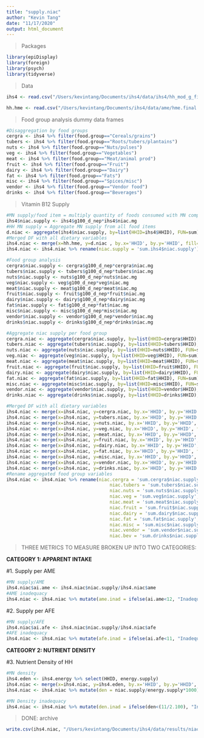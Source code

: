 ```yaml
---
title: "supply.niac"
author: "Kevin Tang"
date: "11/17/2020"
output: html_document
---
```

> Packages

```r
library(epiDisplay)
library(foreign)
library(psych)
library(tidyverse)
```

>Data

```r
ihs4 <- read.csv("/Users/kevintang/Documents/ihs4/data/ihs4/hh_mod_g_final.csv")

hh.hme <- read.csv("/Users/kevintang/Documents/ihs4/data/ame/hme.final.csv")

```


>Food group analysis dummy data frames

```r
#Disaggregation by food groups
cergra <- ihs4 %>% filter(food.group=="Cereals/grains")
tubers <- ihs4 %>% filter(food.group=="Roots/tubers/plantains")
nuts <- ihs4 %>% filter(food.group=="Nuts/pulses")
veg <- ihs4 %>% filter(food.group=="Vegetables")
meat <- ihs4 %>% filter(food.group=="Meat/animal prod")
fruit <- ihs4 %>% filter(food.group=="Fruit")
dairy <- ihs4 %>% filter(food.group=="Dairy")
fat <- ihs4 %>% filter(food.group=="Fats")
misc <- ihs4 %>% filter(food.group=="Spices/misc")
vendor <- ihs4 %>% filter(food.group=="Vendor food")
drinks <- ihs4 %>% filter(food.group=="Beverages")
```

>Vitamin B12 Supply

```r
#MN supply/food item = multiply quantity of foods consumed with MN composition of food
ihs4$niac.supply <- ihs4$g100_d_nep*ihs4$niac.mg
#HH MN supply = Aggregate MN supply from all food items 
d.niac <- aggregate(ihs4$niac.supply, by=list(HHID=ihs4$HHID), FUN=sum)
#Merged DF with all dietary variables
ihs4.niac <- merge(x=hh.hme, y=d.niac , by.x='HHID', by.y='HHID', fill=-9999, all.x = TRUE)
ihs4.niac <- ihs4.niac %>% rename(niac.supply = 'sum.ihs4$niac.supply')

#Food group analysis
cergra$niac.supply <- cergra$g100_d_nep*cergra$niac.mg
tubers$niac.supply <- tubers$g100_d_nep*tubers$niac.mg
nuts$niac.supply <- nuts$g100_d_nep*nuts$niac.mg
veg$niac.supply <- veg$g100_d_nep*veg$niac.mg
meat$niac.supply <- meat$g100_d_nep*meat$niac.mg
fruit$niac.supply <- fruit$g100_d_nep*fruit$niac.mg
dairy$niac.supply <- dairy$g100_d_nep*dairy$niac.mg
fat$niac.supply <- fat$g100_d_nep*fat$niac.mg
misc$niac.supply <- misc$g100_d_nep*misc$niac.mg
vendor$niac.supply <- vendor$g100_d_nep*vendor$niac.mg
drinks$niac.supply <- drinks$g100_d_nep*drinks$niac.mg

#Aggregate niac supply per food group
cergra.niac <- aggregate(cergra$niac.supply, by=list(HHID=cergra$HHID), FUN=sum)
tubers.niac <- aggregate(tubers$niac.supply, by=list(HHID=tubers$HHID), FUN=sum)
nuts.niac <- aggregate(nuts$niac.supply, by=list(HHID=nuts$HHID), FUN=sum)
veg.niac <- aggregate(veg$niac.supply, by=list(HHID=veg$HHID), FUN=sum)
meat.niac <- aggregate(meat$niac.supply, by=list(HHID=meat$HHID), FUN=sum)
fruit.niac <- aggregate(fruit$niac.supply, by=list(HHID=fruit$HHID), FUN=sum)
dairy.niac <- aggregate(dairy$niac.supply, by=list(HHID=dairy$HHID), FUN=sum)
fat.niac <- aggregate(fat$niac.supply, by=list(HHID=fat$HHID), FUN=sum)
misc.niac <- aggregate(misc$niac.supply, by=list(HHID=misc$HHID), FUN=sum)
vendor.niac <- aggregate(vendor$niac.supply, by=list(HHID=vendor$HHID), FUN=sum)
drinks.niac <- aggregate(drinks$niac.supply, by=list(HHID=drinks$HHID), FUN=sum)

#Merged DF with all dietary variables
ihs4.niac <- merge(x=ihs4.niac, y=cergra.niac, by.x='HHID', by.y='HHID', fill=-9999, all.x = TRUE)
ihs4.niac <- merge(x=ihs4.niac, y=tubers.niac, by.x='HHID', by.y='HHID', fill=-9999, all.x = TRUE)
ihs4.niac <- merge(x=ihs4.niac, y=nuts.niac, by.x='HHID', by.y='HHID', fill=-9999, all.x = TRUE)
ihs4.niac <- merge(x=ihs4.niac, y=veg.niac, by.x='HHID', by.y='HHID', fill=-9999, all.x = TRUE)
ihs4.niac <- merge(x=ihs4.niac, y=meat.niac, by.x='HHID', by.y='HHID', fill=-9999, all.x = TRUE)
ihs4.niac <- merge(x=ihs4.niac, y=fruit.niac, by.x='HHID', by.y='HHID', fill=-9999, all.x = TRUE)
ihs4.niac <- merge(x=ihs4.niac, y=dairy.niac, by.x='HHID', by.y='HHID', fill=-9999, all.x = TRUE)
ihs4.niac <- merge(x=ihs4.niac, y=fat.niac, by.x='HHID', by.y='HHID', fill=-9999, all.x = TRUE)
ihs4.niac <- merge(x=ihs4.niac, y=misc.niac, by.x='HHID', by.y='HHID', fill=-9999, all.x = TRUE)
ihs4.niac <- merge(x=ihs4.niac, y=vendor.niac, by.x='HHID', by.y='HHID', fill=-9999, all.x = TRUE)
ihs4.niac <- merge(x=ihs4.niac, y=drinks.niac, by.x='HHID', by.y='HHID', fill=-9999, all.x = TRUE)
#Rename aggregated food group variables
ihs4.niac <- ihs4.niac %>% rename(niac.cergra = 'sum.cergra$niac.supply',
                                      niac.tubers = 'sum.tubers$niac.supply',
                                      niac.nuts = 'sum.nuts$niac.supply',
                                      niac.veg = 'sum.veg$niac.supply',
                                      niac.meat = 'sum.meat$niac.supply',
                                      niac.fruit = 'sum.fruit$niac.supply',
                                      niac.dairy = 'sum.dairy$niac.supply',
                                      niac.fat = 'sum.fat$niac.supply',
                                      niac.misc = 'sum.misc$niac.supply',
                                      niac.vendor = 'sum.vendor$niac.supply',
                                      niac.bev = 'sum.drinks$niac.supply')

```

>THREE METRICS TO MEASURE BROKEN UP INTO TWO CATEGORIES:

**CATEGORY 1: APPARENT INTAKE**

#1. Supply per AME

```r
#MN supply/AME
ihs4.niac$ai.ame <- ihs4.niac$niac.supply/ihs4.niac$ame
#AME inadequacy
ihs4.niac <- ihs4.niac %>% mutate(ame.inad = ifelse(ai.ame<12, "Inadequate", "Adequate"))
```

#2. Supply per AFE

```r
#MN supply/AFE
ihs4.niac$ai.afe <- ihs4.niac$niac.supply/ihs4.niac$afe
#AFE inadequacy
ihs4.niac <- ihs4.niac %>% mutate(afe.inad = ifelse(ai.afe<11, "Inadequate", "Adequate"))
```

**CATEGORY 2: NUTRIENT DENSITY**

#3. Nutrient Density of HH

```r
#MN density
ihs4.eden <- ihs4.energy %>% select(HHID, energy.supply)
ihs4.niac <- merge(x=ihs4.niac, y=ihs4.eden, by.x='HHID', by.y='HHID', fill=-9999, all.x = TRUE)
ihs4.niac <- ihs4.niac %>% mutate(den = niac.supply/energy.supply*1000)

#MN Density inadequacy
ihs4.niac <- ihs4.niac %>% mutate(den.inad = ifelse(den<(11/2.100), "Inadequate", "Adequate"))
```

> DONE: archive

```r
write.csv(ihs4.niac, "/Users/kevintang/Documents/ihs4/data/results/niac.csv")
```